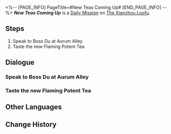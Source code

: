 <%-- [PAGE_INFO]
PageTitle=#New Teas Coming Up#
[END_PAGE_INFO] --%>
{{Stub|Dialogue.}}
{{Mission Infobox
|id            = 3020205
|title         = 
|image         = <!--Mission New Teas Coming Up.png-->
|type          = Daily
|event_name    = 
|chapter       = 
|requirements  = {{subst:void|<!--Unknown: {"Type":"Manual"}-->}}
|summary       = <!--official mission summary from Fate's Atlas-->
|characters    = Trailblazer
|startLocation = [[The Xianzhou Luofu]] - [[Aurum Alley]]
|world         = The Xianzhou Luofu
|area          = Aurum Alley
|prev          = 
|next          = 
|rewards       = Credit*5,000
}}
'''''New Teas Coming Up''''' is a [[Daily Mission]] on [[The Xianzhou Luofu]].

==Steps==
# Speak to Boss Du at Aurum Alley
# Taste the new Flaming Potent Tea

<!--
==Gameplay Notes==

--><!--
==Trial Character==

-->
==Dialogue==
{{Stub Dialogue}}

===Speak to Boss Du at Aurum Alley===
{{Mission Description|type=daily|location=Aurum Alley|As Aurum Alley's clientele continues to grow, so too do those visiting Du's Teahouse. Boss Du is specially proud of his tea shop's signature Flaming Potent Tea, but in recent days, he keeps getting negative feedback from his customers...<br />Boss Du is determined to meet the customer's tastes and develop some new teas for his business. However, before he can release these new drinks to the public, he still wants to hear your opinion...}}
{{Dialogue Start}}
:{{tx}}
{{Dialogue End}}

===Taste the new Flaming Potent Tea===
{{Dialogue Start}}
:{{tx}}
{{Dialogue End}}

==Other Languages==
{{Other Languages
|en   = New Teas Coming Up
|zhs  = 新茶上市
|zht  = 新茶上市
|ja   = 新茶発売
|ko   = 신메뉴 출시•차
|es   = Los nuevos tés
|fr   = Les dernières nouveaux-thés
|ru   = Новый чай на рынке
|th   = ชาชนิดใหม่ออกวางจำหน่าย
|vi   = Trà Mới Lên Kệ
|de   = Frischer Tee im Angebot
|id   = Teh Baru Hadir
|pt   = Novos Chás Estão Chegando
}}

==Change History==
{{Change History|1.3}}
